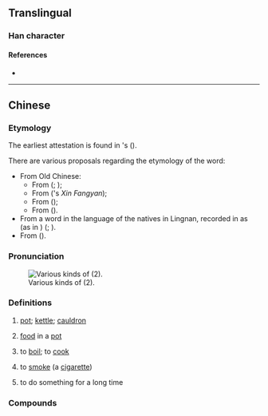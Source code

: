 {{character info/new}}
==Translingual==

===Han character===
{{Han char|rn=86|rad=火|as=09|sn=13|four=26809|canj=ODF|ids=⿱保火}}

====References====
* {{Han ref|kx=0678.161|dkj=19260|hdz=32218.150|uh=7172|ud=29042|bh=DE73|bd=56947}}

----

==Chinese==
{{zh-forms|alt=㷛,炰}}

===Etymology===
The earliest attestation is found in {{w|Robert Morrison (missionary)|Robert Morrison}}'s ''{{w|A Dictionary of the Chinese Language}}'' ({{zh-ref|Zhang, 2016}}).

There are various proposals regarding the etymology of the word:
* From Old Chinese:
** From {{och-l|釜|pot; cauldron}} ({{zh-ref|Chan, 1995}}; {{zh-ref|Xu, 2002}});
** From {{och-l|鍑|pot; cauldron}} ({{w|Zhang Taiyan}}'s ''Xin Fangyan'');
** From {{och-l|缶|earthen jar}} ({{zh-ref|Pan, 2016}});
** From {{och-l|缹|to cook}} ({{zh-ref|Kong, 1933}}).
* From a word in the language of the natives in Lingnan, recorded in {{w2|zh|s:北戶錄|北戶錄|pref=《|suf=》}} as {{ltc-l|褒}} (as in {{lang|zh|褒牛頭}}) ({{zh-ref|Luo, 1960}}; {{zh-ref|Huang, 2011}}).
* From {{bor|zh|en|boil}} ({{zh-ref|Zhang, 2016}}).

===Pronunciation===
{{zh-pron
|m=bāo
|c=bou1
|c-t=bau1,bau1*
|c-t_note=bau1 - "to boil"; bau1* - "pot"
|h=pfs=pô;gd=bau1
|md=bŏ̤/bō̤
|md_note=bŏ̤ - "to boil"; bō̤ - "pot"
|mn=po
|mn-t=bao1/bu5
|mn-t_note=bao1 - "pot"; bu5 - "to boil"
|w=1pau
|cat=n,v
}}
[[File:HK 灣仔 Wan Chai 堅拿道西 Canal Road West shop 多多餐廳燒腊飯店 More & More Dor Dor Restaurant 煲仔餸 Cooked pot foods Display Mar-2014 梅菜扣肉煲 n 枝竹羊腩煲 ZR2.JPG|thumb|Various kinds of {{lang|zh|煲}} (2).]]

===Definitions===
{{zh-hanzi}}

# {{lb|zh|chiefly|Cantonese}} [[pot]]; [[kettle]]; [[cauldron]] {{zh-mw|個}}
# {{lb|zh|chiefly|Cantonese}} [[food]] in a [[pot]]
#: {{zh-x|枝竹 羊腩 煲|lamb brisket with bean curd in a pot|C}}
#: {{zh-x|魚香茄{ke4-2}子 煲|fish-fragrant eggplant in a pot|C}}
# {{lb|zh|chiefly|Cantonese}} to [[boil]]; to [[cook]]
# {{lb|zh|Cantonese}} to [[smoke]] (a [[cigarette]])
# {{lb|zh|Cantonese}} to do something for a long time

===Compounds===
{{zh-der|電飯煲|煲粥|煲電話粥|煲飯|煲仔飯|煲湯|穿煲|煲劇|煲機|煲水新聞|揸水煲|同撈同煲|掟煲|箍煲|水煲|煲水|電水煲|瓦煲|銻煲|煲大|砂煲罌罉|煲冬瓜|煲呔|煲老藕|煲燶粥|煲冇米粥|煲煙}}